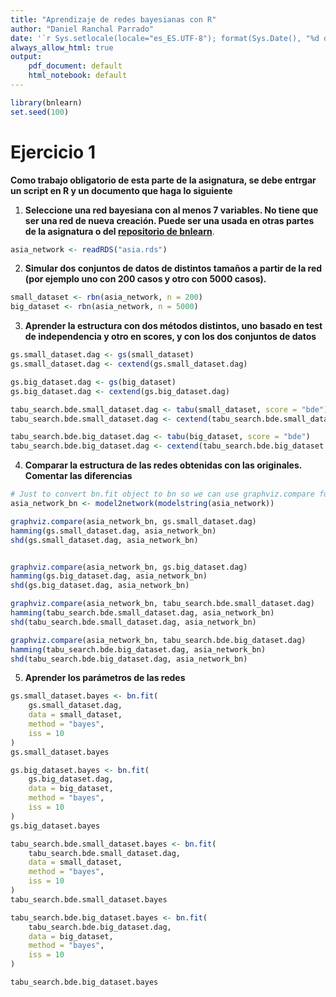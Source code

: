 ```yaml
---
title: "Aprendizaje de redes bayesianas con R"
author: "Daniel Ranchal Parrado"
date: '`r Sys.setlocale(locale="es_ES.UTF-8"); format(Sys.Date(), "%d de %B de %Y")`'
always_allow_html: true
output:
    pdf_document: default
    html_notebook: default
---
```


```r
library(bnlearn)
set.seed(100)
```

# Ejercicio 1

**Como trabajo obligatorio de esta parte de la asignatura, se debe entrgar un script en R y un documento que haga lo siguiente**

1. **Seleccione una red bayesiana con al menos 7 variables. No tiene que ser una red de nueva creación. Puede ser una usada en otras partes de la asignatura o del [repositorio de bnlearn](https://www.bnlearn.com/bnrepository/)**.

```r
asia_network <- readRDS("asia.rds")
```


2. **Simular dos conjuntos de datos de distintos tamaños a partir de la red (por ejemplo uno con 200 casos y otro con 5000 casos).**

```r
small_dataset <- rbn(asia_network, n = 200)
big_dataset <- rbn(asia_network, n = 5000)
```

3. **Aprender la estructura con dos métodos distintos, uno basado en test de independencia y otro en scores, y con los dos conjuntos de datos**

```r
gs.small_dataset.dag <- gs(small_dataset)
gs.small_dataset.dag <- cextend(gs.small_dataset.dag)

gs.big_dataset.dag <- gs(big_dataset)
gs.big_dataset.dag <- cextend(gs.big_dataset.dag)

tabu_search.bde.small_dataset.dag <- tabu(small_dataset, score = "bde")
tabu_search.bde.small_dataset.dag <- cextend(tabu_search.bde.small_dataset.dag)

tabu_search.bde.big_dataset.dag <- tabu(big_dataset, score = "bde")
tabu_search.bde.big_dataset.dag <- cextend(tabu_search.bde.big_dataset.dag)
```


4. **Comparar la estructura de las redes obtenidas con las originales. Comentar las diferencias**

```r
# Just to convert bn.fit object to bn so we can use graphviz.compare function
asia_network_bn <- model2network(modelstring(asia_network))

graphviz.compare(asia_network_bn, gs.small_dataset.dag)
hamming(gs.small_dataset.dag, asia_network_bn)
shd(gs.small_dataset.dag, asia_network_bn)


graphviz.compare(asia_network_bn, gs.big_dataset.dag)
hamming(gs.big_dataset.dag, asia_network_bn)
shd(gs.big_dataset.dag, asia_network_bn)

graphviz.compare(asia_network_bn, tabu_search.bde.small_dataset.dag)
hamming(tabu_search.bde.small_dataset.dag, asia_network_bn)
shd(tabu_search.bde.small_dataset.dag, asia_network_bn)

graphviz.compare(asia_network_bn, tabu_search.bde.big_dataset.dag)
hamming(tabu_search.bde.big_dataset.dag, asia_network_bn)
shd(tabu_search.bde.big_dataset.dag, asia_network_bn)
```


5. **Aprender los parámetros de las redes**

```r
gs.small_dataset.bayes <- bn.fit(
    gs.small_dataset.dag,
    data = small_dataset,
    method = "bayes",
    iss = 10
)
gs.small_dataset.bayes

gs.big_dataset.bayes <- bn.fit(
    gs.big_dataset.dag,
    data = big_dataset,
    method = "bayes",
    iss = 10
)
gs.big_dataset.bayes

tabu_search.bde.small_dataset.bayes <- bn.fit(
    tabu_search.bde.small_dataset.dag,
    data = small_dataset,
    method = "bayes",
    iss = 10
)
tabu_search.bde.small_dataset.bayes

tabu_search.bde.big_dataset.bayes <- bn.fit(
    tabu_search.bde.big_dataset.dag,
    data = big_dataset,
    method = "bayes",
    iss = 10
)

tabu_search.bde.big_dataset.bayes
```

